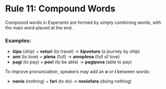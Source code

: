 # Rule 11: Compound Words

Compound words in Esperanto are formed by simply combining words, with the main word placed at the end.

### Examples:
- **ŝipo** (ship) + **veturi** (to travel) → **ŝipveturo** (a journey by ship)
- **ami** (to love) + **plena** (full) → **amoplena** (full of love)
- **pagi** (to pay) + **povi** (to be able) → **pagipova** (able to pay)

To improve pronunciation, speakers may add an **o** or **i** between words:
- **nenio** (nothing) + **fari** (to do) → **neniofara** (doing nothing)
